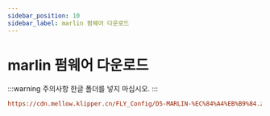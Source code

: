 ```yaml
---
sidebar_position: 10
sidebar_label: marlin 펌웨어 다운로드
---
```


# marlin 펌웨어 다운로드

:::warning 주의사항
한글 폴더를 넣지 마십시오.
:::

```cfg
https://cdn.mellow.klipper.cn/FLY_Config/D5-MARLIN-%EC%84%A4%EB%B9%84.zip
```